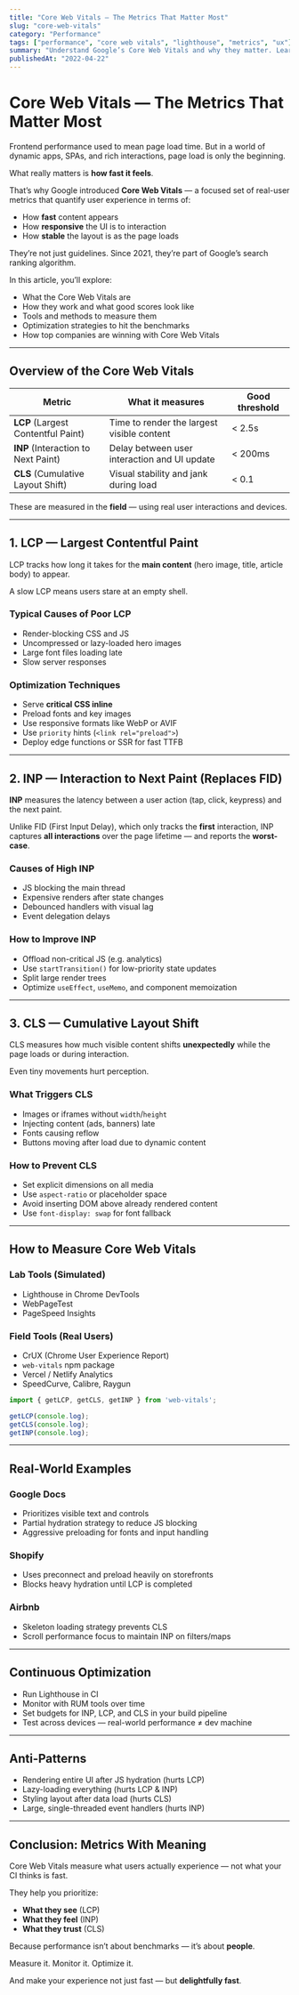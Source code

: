 ```yaml
---
title: "Core Web Vitals — The Metrics That Matter Most"
slug: "core-web-vitals"
category: "Performance"
tags: ["performance", "core web vitals", "lighthouse", "metrics", "ux"]
summary: "Understand Google’s Core Web Vitals and why they matter. Learn how to measure, debug, and improve LCP, INP, and CLS for faster, smoother, user-first web experiences."
publishedAt: "2022-04-22"
---
```


# Core Web Vitals — The Metrics That Matter Most

Frontend performance used to mean page load time. But in a world of dynamic apps, SPAs, and rich interactions, page load is only the beginning.

What really matters is **how fast it feels**.

That’s why Google introduced **Core Web Vitals** — a focused set of real-user metrics that quantify user experience in terms of:
- How **fast** content appears
- How **responsive** the UI is to interaction
- How **stable** the layout is as the page loads

They’re not just guidelines. Since 2021, they’re part of Google’s search ranking algorithm.

In this article, you’ll explore:
- What the Core Web Vitals are
- How they work and what good scores look like
- Tools and methods to measure them
- Optimization strategies to hit the benchmarks
- How top companies are winning with Core Web Vitals

---

## Overview of the Core Web Vitals

| Metric | What it measures | Good threshold |
|--------|------------------|----------------|
| **LCP** (Largest Contentful Paint) | Time to render the largest visible content | < 2.5s |
| **INP** (Interaction to Next Paint) | Delay between user interaction and UI update | < 200ms |
| **CLS** (Cumulative Layout Shift) | Visual stability and jank during load | < 0.1 |

These are measured in the **field** — using real user interactions and devices.

---

## 1. LCP — Largest Contentful Paint

LCP tracks how long it takes for the **main content** (hero image, title, article body) to appear.

A slow LCP means users stare at an empty shell.

### Typical Causes of Poor LCP
- Render-blocking CSS and JS
- Uncompressed or lazy-loaded hero images
- Large font files loading late
- Slow server responses

### Optimization Techniques
- Serve **critical CSS inline**
- Preload fonts and key images
- Use responsive formats like WebP or AVIF
- Use `priority` hints (`<link rel="preload">`)
- Deploy edge functions or SSR for fast TTFB

---

## 2. INP — Interaction to Next Paint (Replaces FID)

**INP** measures the latency between a user action (tap, click, keypress) and the next paint.

Unlike FID (First Input Delay), which only tracks the **first** interaction, INP captures **all interactions** over the page lifetime — and reports the **worst-case**.

### Causes of High INP
- JS blocking the main thread
- Expensive renders after state changes
- Debounced handlers with visual lag
- Event delegation delays

### How to Improve INP
- Offload non-critical JS (e.g. analytics)
- Use `startTransition()` for low-priority state updates
- Split large render trees
- Optimize `useEffect`, `useMemo`, and component memoization

---

## 3. CLS — Cumulative Layout Shift

CLS measures how much visible content shifts **unexpectedly** while the page loads or during interaction.

Even tiny movements hurt perception.

### What Triggers CLS
- Images or iframes without `width`/`height`
- Injecting content (ads, banners) late
- Fonts causing reflow
- Buttons moving after load due to dynamic content

### How to Prevent CLS
- Set explicit dimensions on all media
- Use `aspect-ratio` or placeholder space
- Avoid inserting DOM above already rendered content
- Use `font-display: swap` for font fallback

---

## How to Measure Core Web Vitals

### Lab Tools (Simulated)
- Lighthouse in Chrome DevTools
- WebPageTest
- PageSpeed Insights

### Field Tools (Real Users)
- CrUX (Chrome User Experience Report)
- `web-vitals` npm package
- Vercel / Netlify Analytics
- SpeedCurve, Calibre, Raygun

```js
import { getLCP, getCLS, getINP } from 'web-vitals';

getLCP(console.log);
getCLS(console.log);
getINP(console.log);
```

---

## Real-World Examples

### Google Docs
- Prioritizes visible text and controls
- Partial hydration strategy to reduce JS blocking
- Aggressive preloading for fonts and input handling

### Shopify
- Uses preconnect and preload heavily on storefronts
- Blocks heavy hydration until LCP is completed

### Airbnb
- Skeleton loading strategy prevents CLS
- Scroll performance focus to maintain INP on filters/maps

---

## Continuous Optimization

- Run Lighthouse in CI
- Monitor with RUM tools over time
- Set budgets for INP, LCP, and CLS in your build pipeline
- Test across devices — real-world performance ≠ dev machine

---

## Anti-Patterns

- Rendering entire UI after JS hydration (hurts LCP)
- Lazy-loading everything (hurts LCP & INP)
- Styling layout after data load (hurts CLS)
- Large, single-threaded event handlers (hurts INP)

---

## Conclusion: Metrics With Meaning

Core Web Vitals measure what users actually experience — not what your CI thinks is fast.

They help you prioritize:
- **What they see** (LCP)
- **What they feel** (INP)
- **What they trust** (CLS)

Because performance isn’t about benchmarks — it’s about **people**.

Measure it. Monitor it. Optimize it.

And make your experience not just fast — but **delightfully fast**.


